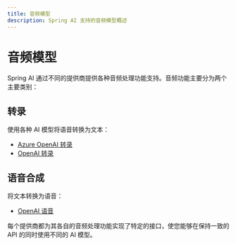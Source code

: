 ```yaml
---
title: 音频模型
description: Spring AI 支持的音频模型概述
---
```


# 音频模型

Spring AI 通过不同的提供商提供各种音频处理功能支持。音频功能主要分为两个主要类别：

## 转录

使用各种 AI 模型将语音转换为文本：

- [Azure OpenAI 转录](/api/audio/transcriptions/azure-openai-transcriptions)
- [OpenAI 转录](/api/audio/transcriptions/openai-transcriptions)

## 语音合成

将文本转换为语音：

- [OpenAI 语音](/api/audio/speech/openai-speech)

每个提供商都为其各自的音频处理功能实现了特定的接口，使您能够在保持一致的 API 的同时使用不同的 AI 模型。 